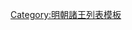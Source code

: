 {{ming|title=明朝建寧國諸王|ed=建寧國|head=[[弘治 (明朝)|弘治]]十七年（[[1504年]]）封。|
{{ming/title}}
{{ming/list|建寧恭安王|[[朱旭㮁]]|朱偕灊、庶八子|[[1504年]]—[[1533年]]|弘治十七年封。[[嘉靖]]十二年薨。}}
{{ming/list|建寧王|[[朱融𤈎]]|朱旭㮁、嫡一子|[[1538年]]—[[1558年]]|嘉靖十七年襲封。三十七年，罪降庶人。[[隆庆 (明朝)|隆慶]]三年卒。}}
{{ming/list|建寧康順王|[[朱謨堂]]|朱融𤈎、嫡一子|[[1597年]]—[[1600年]]|嘉靖三十六年封[[长子 (封号)|長子]]。[[萬曆]]二十四年辯准複爵。二十五年襲封。二十八年薨。}}
{{ming/list|建寧王|[[朱朗鏔]]|朱謨堂、嫡一子|[[1604年]]—？年|萬曆三十二年襲封。}}
}}<noinclude>
[[Category:明朝諸王列表模板]]
</noinclude>